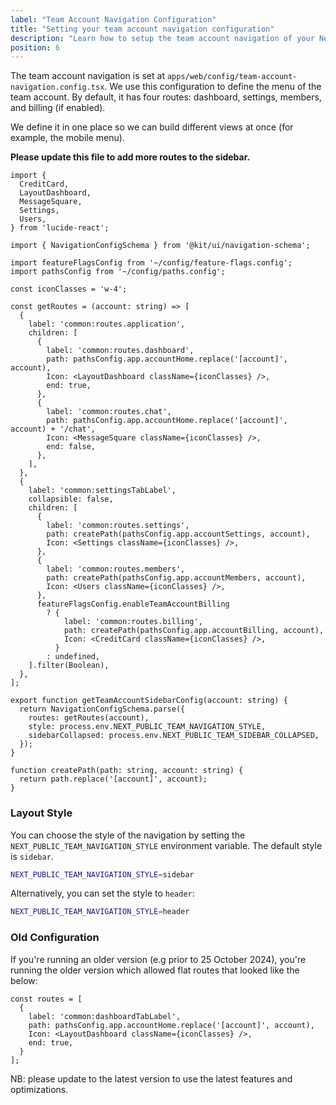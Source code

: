 ```yaml
---
label: "Team Account Navigation Configuration"
title: "Setting your team account navigation configuration"
description: "Learn how to setup the team account navigation of your Next.js Supabase application"
position: 6
---
```


The team account navigation is set at `apps/web/config/team-account-navigation.config.tsx`. We use this configuration to define the menu of the team account. By default, it has four routes: dashboard, settings, members, and billing (if enabled).

We define it in one place so we can build different views at once (for example, the mobile menu).

**Please update this file to add more routes to the sidebar.**

```tsx title="apps/web/config/team-account-navigation.config.tsx"
import {
  CreditCard,
  LayoutDashboard,
  MessageSquare,
  Settings,
  Users,
} from 'lucide-react';

import { NavigationConfigSchema } from '@kit/ui/navigation-schema';

import featureFlagsConfig from '~/config/feature-flags.config';
import pathsConfig from '~/config/paths.config';

const iconClasses = 'w-4';

const getRoutes = (account: string) => [
  {
    label: 'common:routes.application',
    children: [
      {
        label: 'common:routes.dashboard',
        path: pathsConfig.app.accountHome.replace('[account]', account),
        Icon: <LayoutDashboard className={iconClasses} />,
        end: true,
      },
      {
        label: 'common:routes.chat',
        path: pathsConfig.app.accountHome.replace('[account]', account) + '/chat',
        Icon: <MessageSquare className={iconClasses} />,
        end: false,
      },
    ],
  },
  {
    label: 'common:settingsTabLabel',
    collapsible: false,
    children: [
      {
        label: 'common:routes.settings',
        path: createPath(pathsConfig.app.accountSettings, account),
        Icon: <Settings className={iconClasses} />,
      },
      {
        label: 'common:routes.members',
        path: createPath(pathsConfig.app.accountMembers, account),
        Icon: <Users className={iconClasses} />,
      },
      featureFlagsConfig.enableTeamAccountBilling
        ? {
            label: 'common:routes.billing',
            path: createPath(pathsConfig.app.accountBilling, account),
            Icon: <CreditCard className={iconClasses} />,
          }
        : undefined,
    ].filter(Boolean),
  },
];

export function getTeamAccountSidebarConfig(account: string) {
  return NavigationConfigSchema.parse({
    routes: getRoutes(account),
    style: process.env.NEXT_PUBLIC_TEAM_NAVIGATION_STYLE,
    sidebarCollapsed: process.env.NEXT_PUBLIC_TEAM_SIDEBAR_COLLAPSED,
  });
}

function createPath(path: string, account: string) {
  return path.replace('[account]', account);
}
```

### Layout Style

You can choose the style of the navigation by setting the `NEXT_PUBLIC_TEAM_NAVIGATION_STYLE` environment variable. The default style is `sidebar`.

```bash
NEXT_PUBLIC_TEAM_NAVIGATION_STYLE=sidebar
```

Alternatively, you can set the style to `header`:

```bash
NEXT_PUBLIC_TEAM_NAVIGATION_STYLE=header
```

### Old Configuration

If you're running an older version (e.g prior to 25 October 2024), you're running the older version which allowed flat routes that looked like the below:

```tsx
const routes = [
  {
    label: 'common:dashboardTabLabel',
    path: pathsConfig.app.accountHome.replace('[account]', account),
    Icon: <LayoutDashboard className={iconClasses} />,
    end: true,
  }
];
```

NB: please update to the latest version to use the latest features and optimizations.